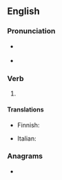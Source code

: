 ==English==

===Pronunciation===
* {{a|US}} {{IPA|/oʊ.vɚ.peɪd/|lang=en}}
* {{rhymes|eɪd|lang=en}}

===Verb===
{{head|en|verb form}}

# {{en-past of|overpay}}

====Translations====
{{trans-top|past of 'to overpay'}}
* Finnish: {{t|fi|ylipalkattu}}
{{trans-mid}}
* Italian: {{t+|it|strapagati}}
{{trans-bottom}}

===Anagrams===
* {{anagrams|en|poivrade}}